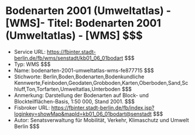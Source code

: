 # Bodenarten 2001 (Umweltatlas) - [WMS]- Titel: Bodenarten 2001 (Umweltatlas) - [WMS] $$$
- Service URL: https://fbinter.stadt-berlin.de/fb/wms/senstadt/kb01_06_01bodart $$$
- Typ: WMS $$$
- Name: bodenarten-2001-umweltatlas-wms-fe877715 $$$
- Stichworte: Berlin,Boden,Bodenarten,Bodenkundliche Kennwerte,Feinboden,Geodaten,Grobboden,Karten,Oberboden,Sand,Schluff,Ton,Torfarten,Umweltatlas,Unterboden $$$
- Anmerkung: Darstellung der Bodenarten auf Block- und Blockteilflächen-Basis, 1:50 000, Stand 2001. $$$
- Fisbroker URL: https://fbinter.stadt-berlin.de/fb/index.jsp?loginkey=showMap&mapId=kb01_06_01bodart@senstadt $$$
- Autor: Senatsverwaltung für Mobilität, Verkehr, Klimaschutz und Umwelt Berlin $$$
